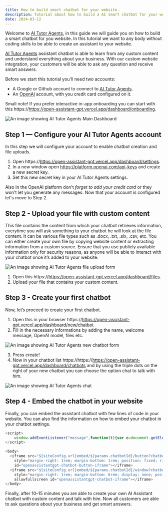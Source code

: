 ```yaml
---
title: How to build smart chatbot for your website.
description: Tutorial about how to build a AI smart chatbot for your website. Building chatbot using the OpenAI assistant API.
date: 2024-03-12
---
```


Welcome to [AI Tutor Agents](https://myapps.ai/), in this guide we will guide you on how to build a smart chatbot for you website.
In this tutorial we want to any body without coding skills to be able to create an assistant to your website.

[AI Tutor Agents](https://myapps.ai/) assistant chatbot is able to learn from any custom content and understand everything about your business. With our custom website integration, your customers will be able to ask any question and receive smart answers.

Before we start this tutorial you'll need two accounts:
- A Google or Github account to connect to [AI Tutor Agents](https://myapps.ai).
- An [OpenAI](https://openai.com/) account, with you credit card configured on it.

Small note! If you prefer interactive in-app onboarding you can start with this https://https://open-assistant-gpt.vercel.app/dashboard/onboarding.

<img
  src="/ait.png"
  title="AI Tutor Agents Main Dashboard"
  alt="An image showing AI Tutor Agents Main Dashboard"
/>

## Step 1 — Configure your AI Tutor Agents account

In this step we will configure your account to enable chatbot creation and file uploads.

1. Open https://https://open-assistant-gpt.vercel.app/dashboard/settings. 
2. In a new window open https://platform.openai.com/api-keys and create a new secret key.
3. Set this new secret key in your AI Tutor Agents settings.

Also in the OpenAI platform don't *forget to add your credit card* or they won't let you generate any messages. Now that your account is configured let's move to Step 2.

## Step 2 - Upload your file with custom content

This file contains the content from which your chatbot retrieves information, everytime you will ask something to your chatbot he will look at the file content. It can be various file types such as .docx, .txt, .slx, .csv, etc. You can either create your own file by copying website content or extracting information from a custom source. Ensure that you use publicly available information only for security reasons, as anyone will be able to interact with your chatbot once it’s added to your website.

<img
  src="/upload_file.png"
  title="AI Tutor Agents File Upload Form"
  alt="An image showing AI Tutor Agents file upload form"
/>

1. Open this https://https://open-assistant-gpt.vercel.app/dashboard/files.
2. Upload your file that contains your custom content.

## Step 3 - Create your first chatbot

Now, let’s proceed to create your first chatbot.

1. Open this in your browser https://https://open-assistant-gpt.vercel.app/dashboard/new/chatbot
2. Fill in the necessary informations by adding the name, welcome message, OpenAI model, files etc.

<img
  src="/new_chatbot_form.png"
  title="AI Tutor Agents new chatbot form"
  alt="An image showing AI Tutor Agents new chatbot form"
/>

3. Press create!
4. Now in your chatbot list https://https://https://open-assistant-gpt.vercel.app/dashboard/chatbots and by using the triple dots on the right of your new chatbot you can choose the option chat to talk with him.

<img
  src="/chatbox.png"
  title="AI Tutor Agents Chat Box"
  alt="An image showing AI Tutor Agents chat"
/>

## Step 4 - Embed the chatbot in your website

Finally, you can embed the assistant chatbot with few lines of code in your website.
You can also find the information on how to embed your chatbot in your chatbot settings.

```javascript
<script>
    window.addEventListener("message",function(t){var e=document.getElementById("openassistantgpt-chatbot-iframe"),o=document.getElementById("openassistantgpt-chatbot-button-iframe");"openChat"===t.data&&(console.log("Toggle chat visibility"),e&&o?(e.contentWindow.postMessage("openChat","*"),o.contentWindow.postMessage("openChat","*"),window.innerWidth<640?(e.style.position="fixed",e.style.width="100%",e.style.height="100%",e.style.top="0",e.style.left="0",e.style.zIndex="9999"):e.style="margin-right: 1rem; margin-bottom: 6rem; display: block; position: absolute; right: 0; bottom: 0; pointer-events: auto; overflow: hidden; height: 65vh; border: 2px solid #e2e8f0; border-radius: 0.375rem; box-shadow: 0 4px 6px -1px rgba(0, 0, 0, 0.1), 0 2px 4px -1px rgba(0, 0, 0, 0.06); width: 30rem;"):console.error("iframe not found")),"closeChat"===t.data&&e&&o&&(e.style.display="none",e.style.pointerEvents="none",e.contentWindow.postMessage("closeChat","*"),o.contentWindow.postMessage("closeChat","*"))});
</script>

<body>
  <iframe src="${siteConfig.url}embed/${params.chatbotId}/button?chatbox=false"
    style="margin-right: 1rem; margin-bottom: 1rem; position: fixed; right: 0; bottom: 0; width: 56px; height: 56px; border: 0; border-color: rgb(0, 0, 0); border-radius: 50%; color-scheme: none; background: none;"
    id="openassistantgpt-chatbot-button-iframe"></iframe>
  <iframe src="${siteConfig.url}embed/${params.chatbotId}/window?chatbox=false"
    style="margin-right: 1rem; margin-bottom: 6rem; display: none; position: fixed; right: 0; bottom: 0; pointer-events: none; overflow: hidden; height: 65vh; border: 2px solid #e2e8f0; border-radius: 0.375rem; box-shadow: 0 4px 6px -1px rgba(0, 0, 0, 0.1), 0 2px 4px -1px rgba(0, 0, 0, 0.06); width: 30rem;"
    allowfullscreen id="openassistantgpt-chatbot-iframe"></iframe>
</body>
```

Finally, after 10–15 minutes you are able to create your own AI Assistant chatbot with custom content and talk with him. Now all customers are able to ask questions about your business and get smart answers.
